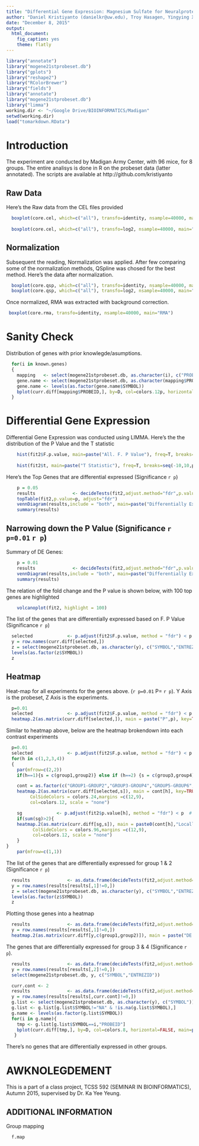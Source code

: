```yaml
---
title: "Differential Gene Expression: Magnesium Sulfate for Neuralprotection"
author: "Daniel Kristiyanto (danielkr@uw.edu), Troy Hasagen, Yingying Xia"
date: "December 8, 2015"
output: 
  html_document: 
    fig_caption: yes
    theme: flatly
---
```

```r
library("annotate")
library("mogene21stprobeset.db")
library("gplots")
library("reshape2")
library("RColorBrewer")
library("fields")
library("annotate")
library("mogene21stprobeset.db")
library("limma")
working.dir <- "~/Google Drive/BIOINFORMATICS/Madigan"
setwd(working.dir)
load("tomarkdown.RData")

```

# Introduction
The experiment are conducted by Madigan Army Center, with 96 mice, for 8 groups.
The entire analisys is done in R on the probeset data (latter annotated).
The scripts are available at http://github.com/kristiyanto

## Raw Data
Here's the Raw data from the CEL files provided
```r
  boxplot(core.cel, which=c("all"), transfo=identity, nsample=40000, main="Raw Data")
  
  boxplot(core.cel, which=c("all"), transfo=log2, nsample=40000, main="Raw Data (Log2)")
```

## Normalization
Subsequent the reading, Normalization was applied. After few comparing some of the normalization methods, QSpline was chosed for the best method. Here's the data after normalization.

```r
  boxplot(core.qsp, which=c("all"), transfo=identity, nsample=40000, main="QSpline Normalized")
  boxplot(core.qsp, which=c("all"), transfo=log2, nsample=40000, main="QSspline Normalized (Log2)")
```

Once normalized, RMA was extracted with background correction.
```r
 boxplot(core.rma, transfo=identity, nsample=40000, main="RMA")
```

# Sanity Check
Distribution of genes with prior knowlegde/asumptions.
```r
  for(i in known.genes)
  {
    mapping   <- select(mogene21stprobeset.db, as.character(i), c("PROBEID"), keytype="ENTREZID")
    gene.name <- select(mogene21stprobeset.db, as.character(mapping$PROBEID), c("SYMBOL"))
    gene.name <- levels(as.factor(gene.name$SYMBOL))
    bplot(curr.diff[mapping$PROBEID,], by=D, col=colors.12p, horizontal=FALSE, main=paste(gene.name, "Entrez:",i))
  }
```


# Differential Gene Expression
Differential Gene Expression was conducted using LIMMA.
Here's the the distribution of the P Value and the T statistic
```r

    hist(fit2$F.p.value, main=paste("All. F. P Value"), freq=T, breaks=seq(0,1,p), xlab="PValue", col=colors.12)
    
    hist(fit2$t, main=paste("T Statistic"), freq=T, breaks=seq(-10,10,p), xlab="TStatistic", col=colors.12p)

```

Here's the Top Genes that are differential expressed (Significance `r p`)

```r
    p = 0.05
    results              <- decideTests(fit2,adjust.method="fdr",p.value=p)
    topTable(fit2,p.value=p, adjust="fdr")
    vennDiagram(results,include = "both", main=paste("Differentially Expressed. P=",p))
    summary(results)
```

## Narrowing down the P Value (Significance `r p=0.01` `r p`)
Summary of DE Genes:
```r
    p = 0.01
    results              <- decideTests(fit2,adjust.method="fdr",p.value=p)
    vennDiagram(results,include = "both", main=paste("Differentially Expressed. P=",p))
    summary(results)
```

The relation of the fold change and the P value is shown below, with 100 top genes are highlighted

```r
    volcanoplot(fit2, highlight = 100)
```

The list of the genes that are differentially expressed based on F. P Value (Significance `r p`)
```r
  selected             <- p.adjust(fit2$F.p.value, method = "fdr") < p  # P Adj ####
  y = row.names(curr.diff[selected,])
  z = select(mogene21stprobeset.db, as.character(y), c("SYMBOL","ENTREZID"))
  levels(as.factor(z$SYMBOL))
  z
```

## Heatmap
Heat-map for all experiments for the genes above. (`r p=0.01` P= `r p`). Y Axis is the probeset, Z Axis is the experiments.

```r
  p=0.01
  selected             <- p.adjust(fit2$F.p.value, method = "fdr") < p  # P Adj ####
  heatmap.2(as.matrix(curr.diff[selected,]), main = paste("P",p), key=TRUE, symkey=FALSE, density.info="none", trace="none", ColSideColors = colors.96,margins =c(12,9), col=colors.12, scale = "none")
```

Similar to heatmap above, below are the heatmap brokendown into each contrast experiments
```r
  p=0.01
  selected             <- p.adjust(fit2$F.p.value, method = "fdr") < p  # P Adj ####
  for(h in c(1,2,3,4))
  {
    par(mfrow=c(2,2))
    if(h==1){s = c(group1,group2)} else if (h==2) {s = c(group3,group4)} else if (h==3) {s = c(group5,group6)} else {s=c(group7,group8)}

    cont = as.factor(c("GROUP1-GROUP2","GROUP3-GROUP4","GROUP5-GROUP6","GROUP7-GROUP8"))
    heatmap.2(as.matrix(curr.diff[selected,s]), main = cont[h], key=TRUE, symkey=FALSE, density.info="none", trace="none",
         ColSideColors = colors.24,margins =c(12,9),
         col=colors.12, scale = "none")

    sg             <- p.adjust(fit2$p.value[h], method = "fdr") < p  # P Adj ####
    if(sum(sg)>2){
    heatmap.2(as.matrix(curr.diff[sg,s]), main = paste0(cont[h],"Locally Diff Exp"), key=TRUE, symkey=FALSE, density.info="none", trace="none",
          ColSideColors = colors.96,margins =c(12,9),
          col=colors.12, scale = "none")
    }
}
    par(mfrow=c(1,1))

```



The list of the genes that are differentially expressed for group 1 & 2 (Significance `r p`)

```r
  results              <- as.data.frame(decideTests(fit2,adjust.method="fdr",p.value=p))
  y = row.names(results[results[,1]!=0,])
  z = select(mogene21stprobeset.db, as.character(y), c("SYMBOL","ENTREZID"))
  levels(as.factor(z$SYMBOL))
  z
```

Plotting those genes into a heatmap

```r
  results              <- as.data.frame(decideTests(fit2,adjust.method="fdr",p.value=p))
  y = row.names(results[results[,1]!=0,])
  heatmap.2(as.matrix(curr.diff[y,c(group1,group2)]), main = paste("DE in Group 3 & 4. P value=",p), key=TRUE, symkey=FALSE, density.info="none", trace="none", ColSideColors = colors.24,margins =c(12,9), col=colors.12, scale = "none")
```

The genes that are differentially expressed for group 3 & 4 (Significance `r p`).

```r
  results              <- as.data.frame(decideTests(fit2,adjust.method="fdr",p.value=p))
  y = row.names(results[results[,2]!=0,])
  select(mogene21stprobeset.db, y, c("SYMBOL","ENTREZID"))
```


```r
  curr.cont <- 2
  results              <- as.data.frame(decideTests(fit2,adjust.method="fdr",p.value=p))
  y = row.names(results[results[,curr.cont]!=0,])
  g.list <- select(mogene21stprobeset.db, as.character(y), c("SYMBOL"))
  g.list <- g.list[g.list$SYMBOL!="NA" & !is.na(g.list$SYMBOL),]
  g.name <- levels(as.factor(g.list$SYMBOL))
  for(i in g.name){
    tmp <- g.list[g.list$SYMBOL==i,"PROBEID"]
    bplot(curr.diff[tmp,], by=D, col=colors.8, horizontal=FALSE, main=paste(i))
   }

```

There's no genes that are differentially expressed in other groups.

# AWKNOLEGDEMENT
This is a part of a class project, TCSS 592 (SEMINAR IN BIOINFORMATICS), Autumn 2015, supervised by Dr. Ka Yee Yeung.


## ADDITIONAL INFORMATION
Group mapping
```r
  f.map
```

